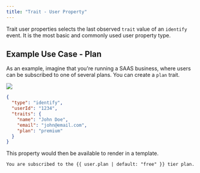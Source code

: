 ```yaml
---
title: "Trait - User Property"
---
```


Trait user properties selects the last observed `trait` value of an `identify` event. It is the most basic and commonly used user property type.

## Example Use Case - Plan

As an example, imagine that you're running a SAAS business, where users can be subscribed to one of several plans. You can create a `plan` trait.

<Frame>
  <img src="/images/plan-up.png" />
</Frame>

```json
{
  "type": "identify",
  "userId": "1234",
  "traits": {
    "name": "John Doe",
    "email": "john@email.com",
    "plan": "premium"
  }
}
```

This property would then be available to render in a template.

```html
You are subscribed to the {{ user.plan | default: "free" }} tier plan.
```